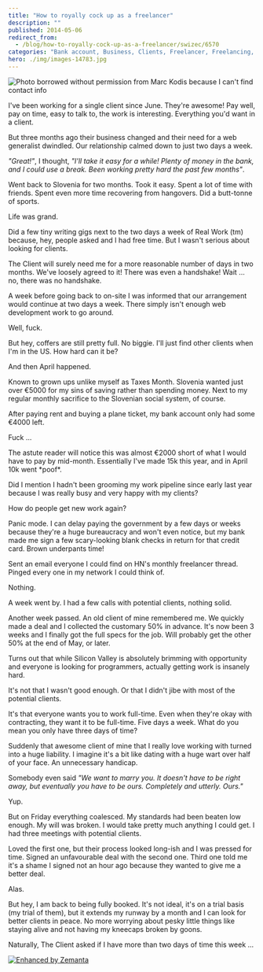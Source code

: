 ```yaml
---
title: "How to royally cock up as a freelancer"
description: ""
published: 2014-05-06
redirect_from:
  - /blog/how-to-royally-cock-up-as-a-freelancer/swizec/6570
categories: "Bank account, Business, Clients, Freelancer, Freelancing, Silicon Valley, Slovenia, United States"
hero: ./img/images-14783.jpg
---
```


![Photo borrowed without permission from Marc Kodis because I can't find contact info](./img/images-14783.jpg "Photo borrowed without permission from Marc Kodis because I can't find contact info")

I've been working for a single client since June. They're awesome! Pay well, pay on time, easy to talk to, the work is interesting. Everything you'd want in a client.

But three months ago their business changed and their need for a web generalist dwindled. Our relationship calmed down to just two days a week.

_"Great!"_, I thought, _"I'll take it easy for a while! Plenty of money in the bank, and I could use a break. Been working pretty hard the past few months"_.

Went back to Slovenia for two months. Took it easy. Spent a lot of time with friends. Spent even more time recovering from hangovers. Did a butt-tonne of sports.

Life was grand.

Did a few tiny writing gigs next to the two days a week of Real Work (tm) because, hey, people asked and I had free time. But I wasn't serious about looking for clients.

The Client will surely need me for a more reasonable number of days in two months. We've loosely agreed to it! There was even a handshake! Wait ... no, there was no handshake.

A week before going back to on-site I was informed that our arrangement would continue at two days a week. There simply isn't enough web development work to go around.

Well, fuck.

But hey, coffers are still pretty full. No biggie. I'll just find other clients when I'm in the US. How hard can it be?

And then April happened.

Known to grown ups unlike myself as Taxes Month. Slovenia wanted just over €5000 for my sins of saving rather than spending money. Next to my regular monthly sacrifice to the Slovenian social system, of course.

After paying rent and buying a plane ticket, my bank account only had some €4000 left.

Fuck ...

The astute reader will notice this was almost €2000 short of what I would have to pay by mid-month. Essentially I've made 15k this year, and in April 10k went \*poof\*.

Did I mention I hadn't been grooming my work pipeline since early last year because I was really busy and very happy with my clients?

How do people get new work again?

Panic mode. I can delay paying the government by a few days or weeks because they're a huge bureaucracy and won't even notice, but my bank made me sign a few scary-looking blank checks in return for that credit card. Brown underpants time!

Sent an email everyone I could find on HN's monthly freelancer thread. Pinged every one in my network I could think of.

Nothing.

A week went by. I had a few calls with potential clients, nothing solid.

Another week passed. An old client of mine remembered me. We quickly made a deal and I collected the customary 50% in advance. It's now been 3 weeks and I finally got the full specs for the job. Will probably get the other 50% at the end of May, or later.

Turns out that while Silicon Valley is absolutely brimming with opportunity and everyone is looking for programmers, actually getting work is insanely hard.

It's not that I wasn't good enough. Or that I didn't jibe with most of the potential clients.

It's that everyone wants you to work full-time. Even when they're okay with contracting, they want it to be full-time. Five days a week. What do you mean you only have three days of time?

Suddenly that awesome client of mine that I really love working with turned into a huge liability. I imagine it's a bit like dating with a huge wart over half of your face. An unnecessary handicap.

Somebody even said _"We want to marry you. It doesn't have to be right away, but eventually you have to be ours. Completely and utterly. Ours."_

Yup.

But on Friday everything coalesced. My standards had been beaten low enough. My will was broken. I would take pretty much anything I could get. I had three meetings with potential clients.

Loved the first one, but their process looked long-ish and I was pressed for time. Signed an unfavourable deal with the second one. Third one told me it's a shame I signed not an hour ago because they wanted to give me a better deal.

Alas.

But hey, I am back to being fully booked. It's not ideal, it's on a trial basis (my trial of them), but it extends my runway by a month and I can look for better clients in peace. No more worrying about pesky little things like staying alive and not having my kneecaps broken by goons.

Naturally, The Client asked if I have more than two days of time this week ...

[![Enhanced by Zemanta](http://img.zemanta.com/zemified_e.png?x-id=afa3c729-d1c1-4677-bfe9-b9c686f02ef6)](http://www.zemanta.com/?px "Enhanced by Zemanta")
